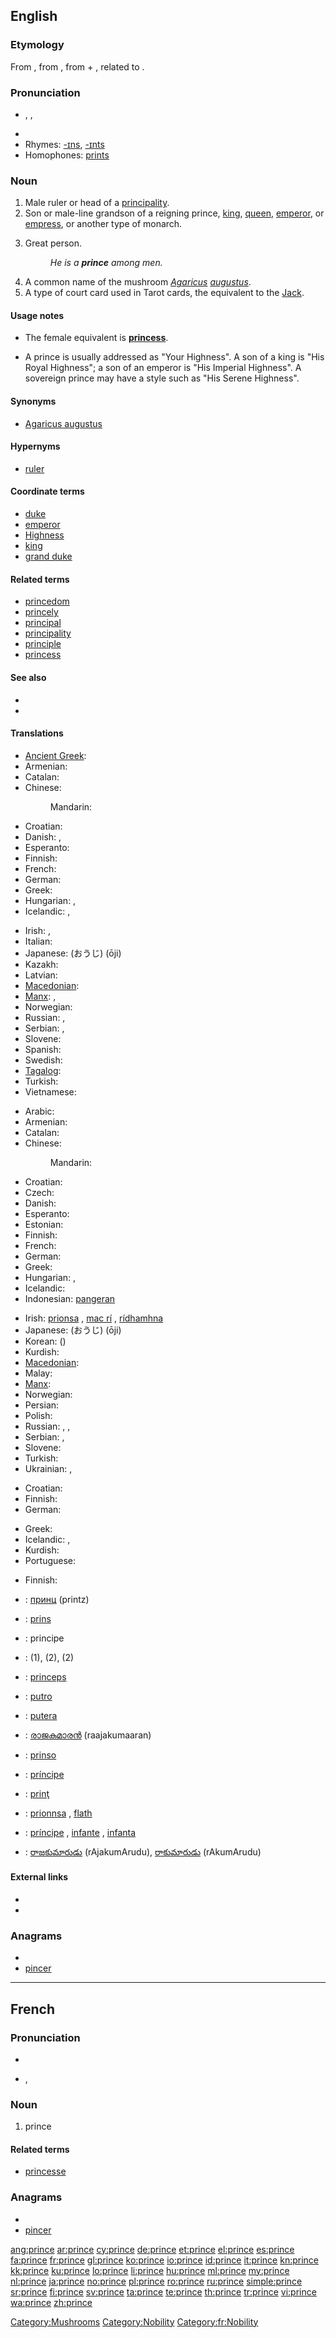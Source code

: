 {{also|Prince}}
==English==
{{wikipedia}}

===Etymology===
From {{etyl|fr}} {{term|prince|lang=fr}}, from {{etyl|la}} {{term|princeps||first head|lang=la}}, from {{term|primus||first|lang=la}} + {{term|ceps||head|lang=la}}, related to {{term|capitus||head|lang=la}}.

===Pronunciation===
* {{enPR|prĭns}}, {{IPA|/pɹɪns/}}, {{SAMPA|/prIns/}}
* {{audio|en-us-prince.ogg|Audio (US)}}
* Rhymes: [[-ɪns]], [[-ɪnts]]
* Homophones: [[prints]]

===Noun===
{{en-noun}}

# Male ruler or head of a [[principality]].
# Son or male-line grandson of a reigning prince, [[king]], [[queen]], [[emperor]], or [[empress]], or another type of monarch.
# {{i|metaphorical}} Great person.
#: ''He is a '''prince''' among men.''
# A common name of the mushroom ''[[Agaricus]] [[augustus]]''.
# A type of court card used in Tarot cards, the equivalent to the [[Jack]].

====Usage notes====
* The female equivalent is '''[[princess]]'''.

* A prince is usually addressed as "Your Highness".  A son of a king is "His Royal Highness"; a son of an emperor is "His Imperial Highness".  A sovereign prince may have a style such as "His Serene Highness".

====Synonyms====
* {{sense|mushroom}} [[w:Agaricus augustus|Agaricus augustus]]

====Hypernyms====
* [[ruler]]

====Coordinate terms====
* [[duke]]
* [[emperor]]
* [[Highness]]
* [[king]]
* [[grand duke]]

====Related terms====
* [[princedom]]
* [[princely]]
* [[principal]]
* [[principality]]
* [[principle]]
* [[princess]]

====See also====
* {{specieslite|Agaricus augustus}}
* {{commonslite|Agaricus augustus}}

====Translations====
{{trans-top|male ruler or head of a principality}}
* [[Ancient Greek]]: {{tø|grc|Πρίγκηψ|m|tr=príŋkɛɛps}}
* Armenian: {{t-|hy|իշխան|tr=išxan}}
* Catalan: {{t+|ca|príncep|m}}
* Chinese:
*: Mandarin: {{t-|cmn|王子|tr=wángzǐ|sc=Hani}}
* Croatian: {{t-|hr|princ|m}}
* Danish: {{t+|da|prins|c}}, {{t-|da|fyrste|c}}
* Esperanto: {{t-|eo|princo|xs=Esperanto}}
* Finnish: {{t+|fi|ruhtinas}}
* French: {{t+|fr|prince|m}}
* German: {{t+|de|Fürst|m}}
* Greek: {{t+|el|πρίγκιπας|m|tr=prígipas}}
* Hungarian: {{t+|hu|fejedelem}}, {{t+|hu|uralkodó}}
* Icelandic: {{t+|is|prins|m}}, {{t-|is|fursti|m}}
{{trans-mid}}
* Irish: {{t-|ga|flaith|m|xs=Irish}}, {{t-|ga|prionsa|m|xs=Irish}}
* Italian: {{t|it|principe}}
* Japanese: {{t-|ja|王子}} (おうじ) (ōji)
* Kazakh: {{t-|kk|ханзада|tr=xanzada|sc=Cyrl|xs=Kazakh}}
* Latvian: {{t|lv|princis|xs=Latvian}}
* [[Macedonian]]: {{t-|mk|кнез|m|tr=knez}}
* [[Manx]]: {{t-|gv|prinse|m|xs=Manx}}, {{t|gv|flah|m}}
* Norwegian: {{t+|no|fyrste|m}}
* Russian: {{t+|ru|князь|m|tr=knjaz'}}, {{t+|ru|принц|m|tr=princ}}
* Serbian: {{t-|sr|краљевић|m|tr=kraljević|sc=Cyrl}}, {{t-|sr|царевић|m|tr=carević|sc=Cyrl}}
* Slovene: {{t+|sl|knez|m}}
* Spanish: {{t|es|príncipe}}
* Swedish: {{t+|sv|furste}}
* [[Tagalog]]: {{t|tl|prinsipe|xs=Tagalog}}
* Turkish: {{t+|tr|prens}}
* Vietnamese: {{t+|vi|hoàng tử|xs=Vietnamese}}
{{trans-bottom}}

{{trans-top|son or male-line grandson of a reigning monarch}}
* Arabic: {{t-|ar|أمير|m|tr='amiir}}
* Armenian: {{t-|hy|արքայազն|tr=ark'ayazn}}
* Catalan: {{t+|ca|príncep|m}}
* Chinese:
*: Mandarin: {{t-|cmn|王子|tr=wángzǐ|sc=Hani}}
* Croatian: {{t-|hr|princ|m}}
* Czech: {{t-|cs|princ|m}}
* Danish: {{t+|da|prins|c}}
* Esperanto: {{t-|eo|reĝido|xs=Esperanto}}
* Estonian: {{t-|et|prints}}
* Finnish: {{t+|fi|prinssi}}
* French: {{t+|fr|prince|m}}
* German: {{t+|de|Prinz|m}}
* Greek: {{t|el| πρίγκιπας |m|tr=príngipas}}
* Hungarian: {{t+|hu|herceg}}, {{t|hu|királyfi}}
* Icelandic: {{t+|is|prins|m}}
* Indonesian: [[pangeran]]
{{trans-mid}}
* Irish: [[prionsa]] {{m}}, [[mac rí]] {{m}}, [[rídhamhna]] {{m}}
* Japanese: {{t-|ja|王子}} (おうじ) (ōji)
* Korean: {{t|ko|왕자|tr=wangja|sc=Hang}} ({{t+|ko|王子}})
* Kurdish: {{t+|ku|میر|sc=ku-Arab}}
* [[Macedonian]]: {{t-|mk|принц|m|tr=princ}}
* Malay: {{t-|ms|putra|xs=Malay}}
* [[Manx]]: {{t-|gv|prinse|m|xs=Manx}}
* Norwegian: {{t-|no|prins|m}}
* Persian: {{t+|fa|شاهزاده|tr=šâhzâde|xs=Persian}}
* Polish: {{t+|pl|książę|m}}
* Russian: {{t+|ru|принц|m|tr=princ}}, {{t+|ru|царевич|m|tr=carévič}} {{qualifier|tsar's son}} , {{t+|ru|королевич|m|tr=korolévič}} {{qualifier|king's son}}
* Serbian: {{t-|sr|краљевић|m|tr=kraljević|sc=Cyrl}}, {{t-|sr|царевић|m|tr=carević|sc=Cyrl}}
* Slovene: {{t+|sl|princ|m}}
* Turkish: {{t+|tr|prens}}
* Ukrainian: {{t-|uk|принц|m|tr=prync|xs=Ukrainian}}, {{t+|uk|королевич|tr=korolévič|xs=Ukrainian}}
{{trans-bottom}}

{{trans-top|''(metaphorical)'' great person}}
* Croatian: {{t-|hr|princ|m}}
* Finnish: {{t+|fi|kunkku}} {{qualifier|figuratively}}
* German: {{t+|de|König|m}}
{{trans-mid}}
* Greek: {{t+|el|άρχοντας|m}}
* Icelandic: {{t+|is|prins|m}}, {{t-|is|mikilmenni|n}}
* Kurdish: {{ku-Arab|[[میری میران]]}}
* Portuguese: {{t|pt|maioral}}
{{trans-bottom}}

{{trans-top|''Agaricus augustus''}}
* Finnish: {{t-|fi|upeaherkkusieni}}
{{trans-mid}}
{{trans-bottom}}

{{checktrans-top}}
* {{ttbc|Bulgarian}}: [[принц#Bulgarian|принц]] (printz) {{m}}
* {{ttbc|Dutch}}: [[prins]] {{m}}
* {{ttbc|Italian}}: principe {{m}}
* {{ttbc|Kurdish}}: {{t|ku|mîr}} {{m}} (1), {{t|ku|pismîr}} {{m}} (2), {{t+|ku|prens}} {{m}} (2)
* {{ttbc|Latin}}: [[princeps]] {{m}}
* {{ttbc|Javanese}}: [[putro]]
{{trans-mid}}
* {{ttbc|Malay}}: [[putera]]
* {{ttbc|Malayalam}}: [[രാജകുമാരന്‍]] (raajakumaaran) {{m}}
* {{ttbc|Novial}}: [[prinso]]
* {{ttbc|Portuguese}}: [[príncipe]] {{m}}
* {{ttbc|Romanian}}: [[prinţ]] {{m}}
* {{ttbc|Scottish Gaelic}}: [[prionnsa]] {{m}}, [[flath]] {{m}}
* {{ttbc|Spanish}}: [[príncipe]] {{m}}, [[infante]] {{m}}, [[infanta]] {{f}}
* {{ttbc|Telugu}}: [[రాజకుమారుడు]] (rAjakumArudu), [[రాకుమారుడు]] (rAkumArudu)
{{trans-bottom}}

====External links====
* {{R:Webster 1913}}
* {{R:Century 1911}}

===Anagrams===
* {{alphagram|ceinpr}}
* [[pincer#English|pincer]]

[[Category:Mushrooms]]
[[Category:Nobility]]

----

==French==

===Pronunciation===
* {{audio|Fr-prince.ogg|audio}}
* {{IPA|/prɛ̃s/|lang=fr}}, {{SAMPA|/prE~s/}}

===Noun===
{{fr-noun|m}}

# prince

====Related terms====
* [[princesse]]

===Anagrams===
* {{alphagram|ceinpr}}
* [[pincer#French|pincer]]

[[Category:fr:Nobility]]

[[ang:prince]]
[[ar:prince]]
[[cy:prince]]
[[de:prince]]
[[et:prince]]
[[el:prince]]
[[es:prince]]
[[fa:prince]]
[[fr:prince]]
[[gl:prince]]
[[ko:prince]]
[[io:prince]]
[[id:prince]]
[[it:prince]]
[[kn:prince]]
[[kk:prince]]
[[ku:prince]]
[[lo:prince]]
[[li:prince]]
[[hu:prince]]
[[ml:prince]]
[[my:prince]]
[[nl:prince]]
[[ja:prince]]
[[no:prince]]
[[pl:prince]]
[[ro:prince]]
[[ru:prince]]
[[simple:prince]]
[[sr:prince]]
[[fi:prince]]
[[sv:prince]]
[[ta:prince]]
[[te:prince]]
[[th:prince]]
[[tr:prince]]
[[vi:prince]]
[[wa:prince]]
[[zh:prince]]